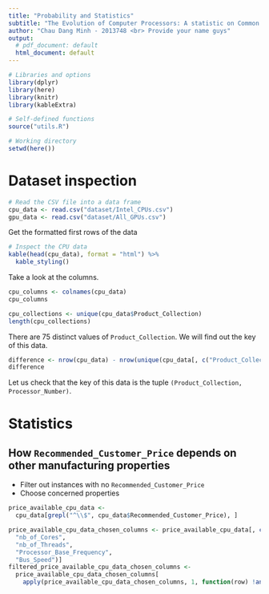 ```yaml
---
title: "Probability and Statistics"
subtitle: "The Evolution of Computer Processors: A statistic on Common Properties"
author: "Chau Dang Minh - 2013748 <br> Provide your name guys"
output: 
  # pdf_document: default
  html_document: default
---
```


```r
# Libraries and options
library(dplyr)
library(here)
library(knitr)
library(kableExtra)

# Self-defined functions
source("utils.R")

# Working directory
setwd(here())
```

# Dataset inspection

```r
# Read the CSV file into a data frame
cpu_data <- read.csv("dataset/Intel_CPUs.csv")
gpu_data <- read.csv("dataset/All_GPUs.csv")
```

Get the formatted first rows of the data

```r
# Inspect the CPU data
kable(head(cpu_data), format = "html") %>%
  kable_styling()
```

Take a look at the columns.

```r
cpu_columns <- colnames(cpu_data)
cpu_columns
```

```r
cpu_collections <- unique(cpu_data$Product_Collection)
length(cpu_collections)
```

There are 75 distinct values of <code>Product_Collection</code>. We will find out the key of this data.

```r
difference <- nrow(cpu_data) - nrow(unique(cpu_data[, c("Product_Collection", "Vertical_Segment", "Processor_Number", "Launch_Date")]))
difference
```

Let us check that the key of this data is the tuple <code>(Product_Collection, Processor_Number)</code>.

# Statistics

## How $\texttt{Recommended_Customer_Price}$ depends on other manufacturing properties

-   Filter out instances with no $\texttt{Recommended_Customer_Price}$
-   Choose concerned properties

```r
price_available_cpu_data <- 
  cpu_data[grepl("^\\$", cpu_data$Recommended_Customer_Price), ]

price_available_cpu_data_chosen_columns <- price_available_cpu_data[, c("Recommended_Customer_Price", 
  "nb_of_Cores", 
  "nb_of_Threads", 
  "Processor_Base_Frequency",
  "Bus_Speed")]
filtered_price_available_cpu_data_chosen_columns <- 
  price_available_cpu_data_chosen_columns[
    apply(price_available_cpu_data_chosen_columns, 1, function(row) !any(row == "" & is.na(row))), ]
```